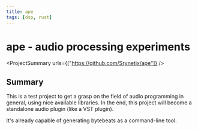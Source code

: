 ```yaml
---
title: ape
tags: [dsp, rust]
---
```


<Back name="Projects" link="../../" />

# ape - audio processing experiments

<ProjectSummary urls={["https://github.com/Srynetix/ape"]} />

## Summary

This is a test project to get a grasp on the field of audio programming in general, using nice available libraries.
In the end, this project will become a standalone audio plugin (like a VST plugin).

It's already capable of generating <ELink href="https://github.com/TuesdayNightMachines/Bytebeats/blob/master/Bytebeats_Beginners_Guide_TTNM_v1-5.pdf">bytebeats</ELink> as a command-line tool.
